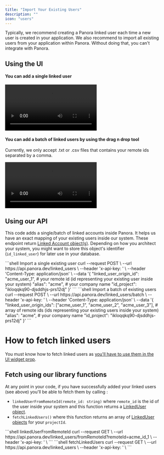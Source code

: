 ```yaml
---
title: "Import Your Existing Users"
description: ""
icon: "users"
---
```



Typically, we recommend creating a Panora linked user each time a new user is created in your application.
We also recommend to import all existing users from your application within Panora.
Without doing that, you can't integrate with Panora.

## Using the UI

#### You can add a single linked user

<Frame type="glass">
  <video
    controls
    className="w-full aspect-video"
    src="/images/linkedusers.mp4"
  ></video>
</Frame>

#### You can add a batch of linked users by using the drag n drop tool
<Info>Currently, we only accept .txt or .csv files that contains your remote ids separated by a comma.</Info>
<Frame type="glass">
  <video
    controls
    className="w-full aspect-video"
    src="/images/linkedusersbatch.mp4"
  ></video>
</Frame>

## Using our API

This code adds a single/batch of linked accounts inside Panora. It helps us have an exact mapping of your existing users inside our system.
These endpoint return [Linked Account object(s)](/glossary/linked-account-object). Depending on how you architect your system, you might want to store this object's identifier (`id_linked_user`) for later use in your database.

<CodeGroup> 
 ```shell Import a single existing user
  curl --request POST \
      --url https://api.panora.dev/linked_users \
      --header 'x-api-key: <api-key>' \
      --header 'Content-Type: application/json' \
      --data '{
          "linked_user_origin_id": "acme_user_1", # your remote id (id representing your existing user inside your system)
          "alias": "acme", # your company name
          "id_project": "ikloqqkq90-djsddhjs-prs12dj"
      }'
  ```
  ```shell Import a batch of existing users
  curl --request POST \
      --url https://api.panora.dev/linked_users/batch \
      --header 'x-api-key: <api-key>' \
      --header 'Content-Type: application/json' \
      --data '{
          "linked_user_origin_ids": ["acme_user_1", "acme_user_2", "acme_user_3"], # array of remote ids (ids representing your existing users inside your system)
          "alias": "acme", # your company name
          "id_project": "ikloqqkq90-djsddhjs-prs12dj"
      }'
  ```
</CodeGroup>

# How to fetch linked users

You must know how to fetch linked users as [you'll have to use them in the UI widget prop](/recipes/embed-catalog).

## Fetch using our library functions

At any point in your code, if you have successfully added your linked users (see above) you'll be able to fetch them by calling :

- `linkedUserFromRemoteId(remote_id: string)` where `remote_id` is the id of the user inside your system and this function returns a [LinkedUser object](/glossary/linked-account-object).
- `fetchLinkedUsers()` where this function returns an array of [LinkedUser objects](/glossary/linked-account-object) for your `projectId`.

<CodeGroup>
 ```shell linkedUserFromRemoteId
    curl --request GET \
            --url https://api.panora.dev/linked_users/fromRemoteId?remoteId=acme_id_1 \
            --header 'x-api-key: <api-key>' \
    ```
    ```shell fetchLinkedUsers
    curl --request GET \
            --url https://api.panora.dev/linked_users \
            --header 'x-api-key: <api-key>' \
    ```
</CodeGroup>
